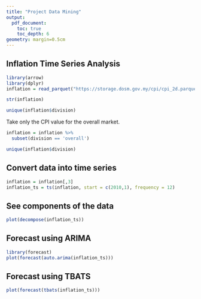 ```yaml
---
title: "Project Data Mining"
output: 
  pdf_document:
    toc: true
    toc_depth: 6
geometry: margin=0.5cm
---
```


## Inflation Time Series Analysis

```r
library(arrow)
library(dplyr)
inflation = read_parquet("https://storage.dosm.gov.my/cpi/cpi_2d.parquet")

str(inflation)
```

```r
unique(inflation$division)
```

Take only the CPI value for the overall market.

```r
inflation = inflation %>% 
  subset(division == 'overall')
```

```r
unique(inflation$division)
```

## Convert data into time series

```r
inflation = inflation[,3]
inflation_ts = ts(inflation, start = c(2010,1), frequency = 12)
```

## See components of the data

```r
plot(decompose(inflation_ts))
```

## Forecast using ARIMA

```r
library(forecast)
plot(forecast(auto.arima(inflation_ts)))
```

## Forecast using TBATS

```r
plot(forecast(tbats(inflation_ts)))
```
